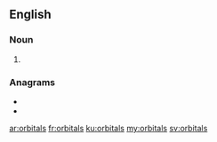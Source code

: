 ==English==

===Noun===
{{head|en|noun plural form}}

# {{plural of|orbital|lang=en}}

===Anagrams===
* {{l|en|laborist}}
* {{l|en|strobila}}

[[ar:orbitals]]
[[fr:orbitals]]
[[ku:orbitals]]
[[my:orbitals]]
[[sv:orbitals]]